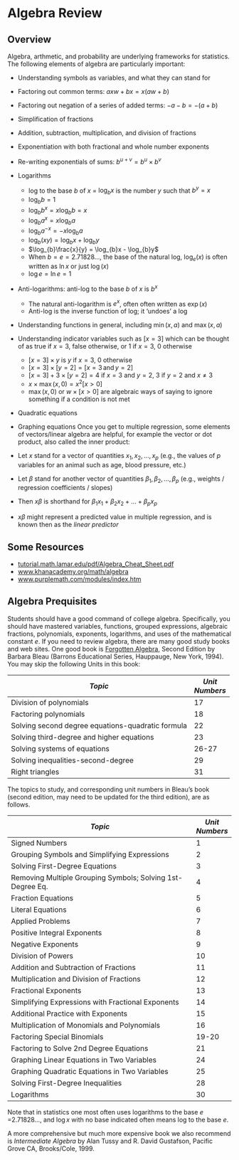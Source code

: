 # Algebra Review

## Overview
Algebra, arthmetic, and probability are underlying frameworks for statistics.  The
following elements of algebra are particularly important:

* Understanding symbols as variables, and what they can stand for
* Factoring out common terms: $axw + bx = x(aw + b)$
* Factoring out negation of a series of added terms: $-a - b = -
  (a + b)$
* Simplification of fractions
* Addition, subtraction, multiplication, and division of fractions
* Exponentiation with both fractional and whole number exponents
* Re-writing exponentials of sums: $b^{u + v} = b^{u}\times b^{v}$
* Logarithms
    + log to the base $b$ of $x$ = $\log_{b}x$ is the number $y$ such
   that $b^{y} = x$
    + $\log_{b}b = 1$
    + $\log_{b}b^{x} = x \log_{b}b = x$
    + $\log_{b}a^{x} = x \log_{b}a$
    + $\log_{b}a^{-x} = -x \log_{b}a$
    + $\log_{b}(xy) = \log_{b}x + \log_{b}y$
    + $\log_{b}\frac{x}{y} = \log_{b}x - \log_{b}y$
    + When $b = e = 2.71828\ldots$, the base of the natural log,
   $\log_{e}(x)$ is often written as $\ln{x}$ or just $\log(x)$
    + $\log e = \ln e = 1$
* Anti-logarithms: anti-log to the base $b$ of $x$ is $b^{x}$
    + The natural anti-logarithm is $e^{x}$, often often written as
   $\exp(x)$
    + Anti-log is the inverse function of log; it 'undoes' a log
* Understanding functions in general, including $\min(x, a)$ and
  $\max(x, a)$
* Understanding indicator variables such as $[x=3]$ which can be
  thought of as true if $x=3$, false otherwise, or 1 if $x=3$, 0
  otherwise
    + $[x=3]\times y$ is $y$ if $x=3$, 0 otherwise
    + $[x=3]\times[y=2] = [x=3 \,\textrm{and}\, y=2]$
    + $[x=3] + 3\times [y=2] = 4$ if $x=3$ and $y=2$, $3$ if $y=2$
   and $x\neq 3$
    + $x\times \max(x, 0) = x^{2}[x>0]$
    + $\max(x, 0)$ or $w \times [x>0]$ are algebraic ways of saying
   to ignore something if a condition is not met
* Quadratic equations
* Graphing equations
Once you get to multiple regression, some elements of vectors/linear
algebra are helpful, for example the vector or dot product, also
called the inner product:

* Let $x$ stand for a vector of quantities $x_{1}, x_{2}, \ldots,
  x_{p}$ (e.g., the values of $p$ variables for an animal such as age,
  blood pressure, etc.)
* Let $\beta$ stand for another vector of quantities $\beta_{1},
  \beta_{2}, \ldots, \beta_{p}$ (e.g., weights / regression
  coefficients / slopes)
* Then $x\beta$ is shorthand for $\beta_{1}x_{1}+\beta_{2}x_{2} +
  \ldots + \beta_{p}x_{p}$
* $x\beta$ might represent a predicted value in multiple
  regression, and is known then as the <em>linear predictor</em>


## Some Resources

* [tutorial.math.lamar.edu/pdf/Algebra_Cheat_Sheet.pdf](http://tutorial.math.lamar.edu/pdf/Algebra_Cheat_Sheet.pdf)
* [www.khanacademy.org/math/algebra](https://www.khanacademy.org/math/algebra)
* [www.purplemath.com/modules/index.htm](http://www.purplemath.com/modules/index.htm)

## Algebra Prequisites

Students should have a good command of college algebra. Specifically, you
should have mastered variables, functions, grouped expressions,
algebraic fractions, polynomials, exponents, logarithms, and uses of
the mathematical constant $e$. If you need to review algebra, there
are many good study books and web sites. One good book is [Forgotten Algebra](http://www.amazon.com/Forgotten-Algebra-Barbara-Lee-Bleau/dp/0764120085/ref=pd_bbs_sr_1?ie=UTF8&s=books&qid=1201146512&sr=8-1), Second Edition by Barbara Bleau (Barrons Educational Series, Hauppauge, New York, 1994). You may skip the following Units in this book:

| *Topic* | *Unit<br>Numbers* |
|---------|-------------------|
|Division of polynomials|17|
|Factoring polynomials  |18|
|Solving second degree equations-quadratic formula|22|
|Solving third-degree and higher equations|23|
|Solving systems of equations|26-27|
|Solving inequalities-second-degree|29|
|Right triangles|31|

The topics to study, and corresponding unit numbers in Bleau's book (second edition, may need to be updated for the third edition),
are as follows.

| *Topic* | *Unit<br>Numbers* |
|---------|-------------------|
|Signed Numbers|1|
|Grouping Symbols and Simplifying Expressions|2|
|Solving First-Degree Equations|3|
|Removing Multiple Grouping Symbols; Solving 1st-Degree Eq.|4|
|Fraction Equations|5|
|Literal Equations|6|
|Applied Problems|7|
|Positive Integral Exponents|8|
|Negative Exponents|9|
|Division of Powers|10|
|Addition and Subtraction of Fractions|11|
|Multiplication and Division of Fractions|12|
|Fractional Exponents|13|
|Simplifying Expressions with Fractional Exponents|14|
|Additional Practice with Exponents|15|
|Multiplication of Monomials and Polynomials|16|
|Factoring Special Binomials|19-20|
|Factoring to Solve 2nd Degree Equations|21|
|Graphing Linear Equations in Two Variables|24|
|Graphing Quadratic Equations in Two Variables|25|
|Solving First-Degree Inequalities|28|
|Logarithms|30|

Note that in statistics one most often uses logarithms to the base
$e$ =2.71828..., and $\log x$ with no base indicated often means log to
the base $e$.

A more comprehensive but much more expensive book we also recommend is
_Intermediate Algebra_ by Alan Tussy and R. David Gustafson, Pacific
Grove CA, Brooks/Cole, 1999.
